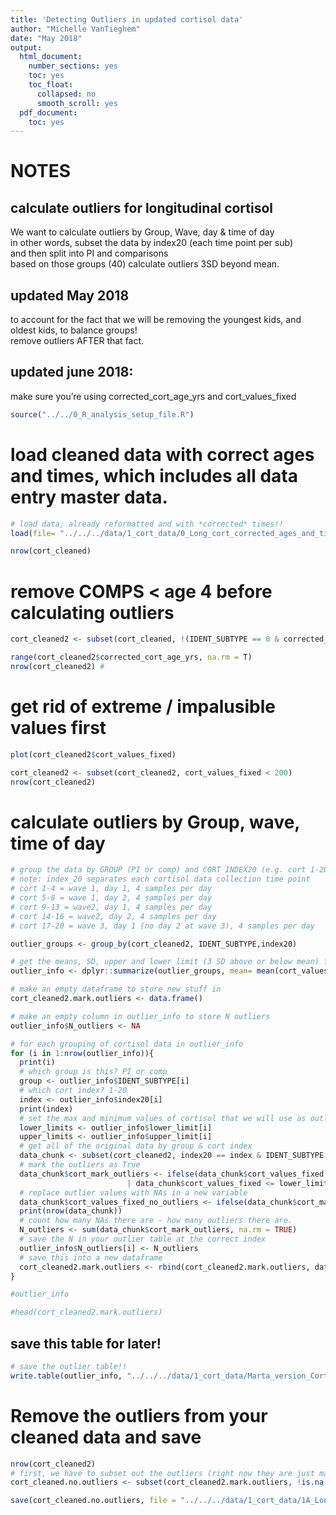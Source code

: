 ```yaml
---
title: 'Detecting Outliers in updated cortisol data'
author: "Michelle VanTieghem"
date: "May 2018"
output:
  html_document:
    number_sections: yes
    toc: yes
    toc_float:
      collapsed: no
      smooth_scroll: yes
  pdf_document:
    toc: yes
---
```


# NOTES 
## calculate outliers for longitudinal cortisol  \
We want to calculate outliers by Group, Wave, day & time of day \
in other words, subset the data by index20 (each time point per sub)  \
and then split into PI and comparisons \
based on those groups (40) calculate outliers 3SD beyond mean. \

## updated May 2018 
to account for the fact that we will be removing the youngest kids, and oldest kids, to balance groups! \
remove outliers AFTER that fact. \

## updated june 2018:
make sure you're using corrected_cort_age_yrs and cort_values_fixed  \


```r
source("../../0_R_analysis_setup_file.R")
```


# load cleaned data with correct ages and times, which includes all data entry master data.
```r
# load data, already reformatted and with *corrected* times!!
load(file= "../../../data/1_cort_data/0_Long_cort_corrected_ages_and_times.Rdata")

nrow(cort_cleaned)
```

# remove COMPS < age 4 before calculating outliers
```r

cort_cleaned2 <- subset(cort_cleaned, !(IDENT_SUBTYPE == 0 & corrected_cort_age_yrs < 4))

range(cort_cleaned2$corrected_cort_age_yrs, na.rm = T)
nrow(cort_cleaned2) #
```

# get rid of extreme / impalusible values first 
```r

plot(cort_cleaned2$cort_values_fixed)

cort_cleaned2 <- subset(cort_cleaned2, cort_values_fixed < 200)
nrow(cort_cleaned2)
```


# calculate outliers by Group, wave, time of day

```r
# group the data by GROUP (PI or comp) and CORT INDEX20 (e.g. cort 1-20)
# note: index_20 separates each cortisol data collection time point 
# cort 1-4 = wave 1, day 1, 4 samples per day
# cort 5-8 = wave 1, day 2, 4 samples per day
# cort 9-13 = wave2, day 1, 4 samples per day
# cort 14-16 = wave2, day 2, 4 samples per day
# cort 17-20 = wave 3, day 1 (no day 2 at wave 3), 4 samples per day

outlier_groups <- group_by(cort_cleaned2, IDENT_SUBTYPE,index20)

# get the means, SD, upper and lower limit (3 SD above or below mean) for *each* grouping of cort daya
outlier_info <- dplyr::summarize(outlier_groups, mean= mean(cort_values_fixed, na.rm = TRUE), sd= sd(cort_values_fixed, na.rm = TRUE), upper_limit= mean(cort_values_fixed, na.rm =TRUE) + 3*sd(cort_values_fixed, na.rm = TRUE), lower_limit=mean(cort_values_fixed, na.rm = TRUE) - 3*sd(cort_values_fixed, na.rm = TRUE))

# make an empty dataframe to store new stuff in 
cort_cleaned2.mark.outliers <- data.frame()

# make an empty column in outlier_info to store N outliers 
outlier_info$N_outliers <- NA

# for each grouping of cortisol data in outlier_info 
for (i in 1:nrow(outlier_info)){
  print(i)
  # which group is this? PI or comp
  group <- outlier_info$IDENT_SUBTYPE[i]
  # which cort index? 1-20
  index <- outlier_info$index20[i]
  print(index)
  # set the max and minimum values of cortisol that we will use as outlier threshold
  lower_limits <- outlier_info$lower_limit[i]
  upper_limits <- outlier_info$upper_limit[i]
  # get all of the original data by group & cort index  
  data_chunk <- subset(cort_cleaned2, index20 == index & IDENT_SUBTYPE == group)
  # mark the outliers as True 
  data_chunk$cort_mark_outliers <- ifelse(data_chunk$cort_values_fixed >= upper_limits
                          | data_chunk$cort_values_fixed <= lower_limits, T, F)
  # replace outlier values with NAs in a new variable 
  data_chunk$cort_values_fixed_no_outliers <- ifelse(data_chunk$cort_mark_outliers == T, NA, data_chunk$cort_values_fixed)
  print(nrow(data_chunk))
  # count how many NAs there are - how many outliers there are.
  N_outliers <- sum(data_chunk$cort_mark_outliers, na.rm = TRUE)
  # save the N in your outlier table at the correct index 
  outlier_info$N_outliers[i] <- N_outliers 
  # save this into a new dataframe 
  cort_cleaned2.mark.outliers <- rbind(cort_cleaned2.mark.outliers, data_chunk) 
} 

#outlier_info

#head(cort_cleaned2.mark.outliers)
```

## save this table for later! 
```r
# save the outlier table!! 
write.table(outlier_info, "../../../data/1_cort_data/Marta_version_Cortisol_outlier_info_table.txt", col.names = T, quote= F)

```


# Remove the outliers from your cleaned data and save
```r
nrow(cort_cleaned2)
# first, we have to subset out the outliers (right now they are just marked)
cort_cleaned.no.outliers <- subset(cort_cleaned2.mark.outliers, !is.na(cort_values_fixed_no_outliers))

save(cort_cleaned.no.outliers, file = "../../../data/1_cort_data/1A_Long_cort_removed_outliers.Rdata")


```